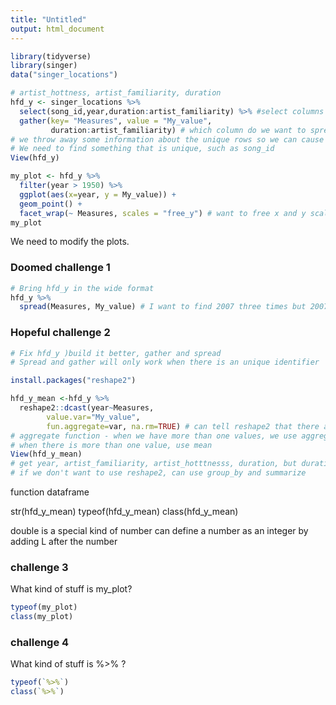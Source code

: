 ```yaml
---
title: "Untitled"
output: html_document
---
```


```r
library(tidyverse)
library(singer)
data("singer_locations")

```


```r
# artist_hottness, artist_familiarity, duration
hfd_y <- singer_locations %>%
  select(song_id,year,duration:artist_familiarity) %>% #select columns that we want to gather.
  gather(key= "Measures", value = "My_value",
         duration:artist_familiarity) # which column do we want to spread, this will select from duration to artist_familiarity.
# we throw away some information about the unique rows so we can cause problems later on when we want to spread.
# We need to find something that is unique, such as song_id
View(hfd_y)
```

```r
my_plot <- hfd_y %>%
  filter(year > 1950) %>%
  ggplot(aes(x=year, y = My_value)) +
  geom_point() +
  facet_wrap(~ Measures, scales = "free_y") # want to free x and y scales if different groups have different ranges for x and y, or we can choose to just free one axis.
my_plot
```
We need to modify the plots.



### Doomed challenge 1

```r
# Bring hfd_y in the wide format
hfd_y %>%
  spread(Measures, My_value) # I want to find 2007 three times but 2007 is not identified repeadly. It finds three values for duration 2007.
```


### Hopeful challenge 2
```r
# Fix hfd_y )build it better, gather and spread
# Spread and gather will only work when there is an unique identifier 

```

```r
install.packages("reshape2")
```
```r
hfd_y_mean <-hfd_y %>%
  reshape2::dcast(year~Measures,
        value.var="My_value",
        fun.aggregate=var, na.rm=TRUE) # can tell reshape2 that there are more than two 
# aggregate function - when we have more than one values, we use aggregation function - take in more than one value and return one value
# when there is more than one value, use mean 
View(hfd_y_mean)
# get year, artist_familiarity, artist_hotttnesss, duration, but duration is no longer "year", it is some weird numbers which is the variance of the songs for that duration
# if we don't want to use reshape2, can use group_by and summarize
```

function
dataframe

str(hfd_y_mean)
typeof(hfd_y_mean)
class(hfd_y_mean)

double is a special kind of number
can define a number as an integer by adding L after the number

### challenge 3
What kind of stuff is my_plot?
```r
typeof(my_plot)
class(my_plot)
```


### challenge 4
What kind of stuff is %>% ?
```r
typeof(`%>%`)
class(`%>%`)
```

